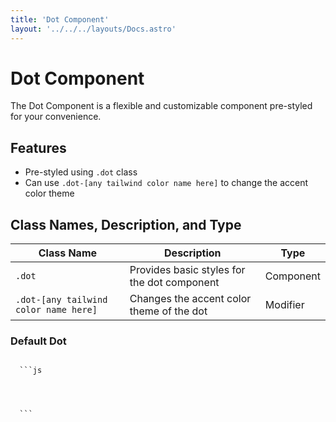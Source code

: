 ```yaml
---
title: 'Dot Component'
layout: '../../../layouts/Docs.astro'
---
```



# Dot Component

The Dot Component is a flexible and customizable component pre-styled for your convenience.

## Features

- Pre-styled using `.dot` class
- Can use `.dot-[any tailwind color name here]` to change the accent color theme

## Class Names, Description, and Type

| Class Name                            | Description                                 | Type      |
| ------------------------------------- | ------------------------------------------- | --------- |
| `.dot`                                | Provides basic styles for the dot component | Component |
| `.dot-[any tailwind color name here]` | Changes the accent color theme of the dot   | Modifier  |

### Default Dot

<Preview>
  <span class='dot dot-green'></span>
  <span class='dot dot-yellow'></span>
  <span class='dot dot-red'></span>
  <span class='dot '></span>
</Preview>
<Code>
  ```js
  <span class='dot dot-green'></span>
  <span class='dot dot-yellow'></span>
  <span class='dot dot-red'></span>
  <span class='dot '></span>
  ```
</Code>
